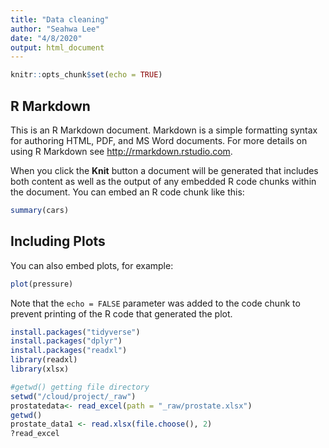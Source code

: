 ```yaml
---
title: "Data cleaning"
author: "Seahwa Lee"
date: "4/8/2020"
output: html_document
---
```


```r
knitr::opts_chunk$set(echo = TRUE)
```

## R Markdown

This is an R Markdown document. Markdown is a simple formatting syntax for authoring HTML, PDF, and MS Word documents. For more details on using R Markdown see <http://rmarkdown.rstudio.com>.

When you click the **Knit** button a document will be generated that includes both content as well as the output of any embedded R code chunks within the document. You can embed an R code chunk like this:

```r
summary(cars)
```

## Including Plots

You can also embed plots, for example:

```r
plot(pressure)
```

Note that the `echo = FALSE` parameter was added to the code chunk to prevent printing of the R code that generated the plot.



```r
install.packages("tidyverse")
install.packages("dplyr")
install.packages("readxl")
library(readxl)
library(xlsx)

```

```r
#getwd() getting file directory
setwd("/cloud/project/_raw")
prostatedata<- read_excel(path = "_raw/prostate.xlsx")
getwd()
prostate_data1 <- read.xlsx(file.choose(), 2)
?read_excel
```



